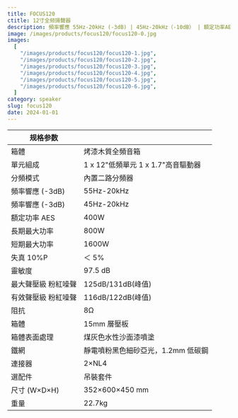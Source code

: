 ```yaml
---
title: FOCUS120
ctitle: 12寸全频揚聲器
description: 頻率響應 55Hz-20kHz (-3dB) | 45Hz-20kHz（-10dB） | 額定功率AES 400W | 靈敏度 97.5 dB
image: /images/products/focus120/focus120-0.jpg
images:
  [
    "/images/products/focus120/focus120-1.jpg",
    "/images/products/focus120/focus120-2.jpg",
    "/images/products/focus120/focus120-3.jpg",
    "/images/products/focus120/focus120-4.jpg",
    "/images/products/focus120/focus120-5.jpg",
    "/images/products/focus120/focus120-6.jpg",
  ]
category: speaker
slug: focus120
date: 2024-01-01
---
```


| 规格参数            |                                    |
| ------------------- | ---------------------------------- |
| 箱體                | 烤漆木質全頻音箱                   |
| 單元組成            | 1 x 12"低頻單元 1 x 1.7"高音驅動器 |
| 分頻模式            | 內置二路分頻器                     |
| 頻率響應 (-3dB)     | 55Hz-20kHz                         |
| 頻率響應 (-3dB)     | 45Hz-20kHz                         |
| 額定功率 AES        | 400W                               |
| 長期最大功率        | 800W                               |
| 短期最大功率        | 1600W                              |
| 失真 10%P           | ＜ 5%                              |
| 靈敏度              | 97.5 dB                            |
| 最大聲壓級 粉紅噪聲 | 125dB/131dB(峰值)                  |
| 有效聲壓級 粉紅噪聲 | 116dB/122dB(峰值)                  |
| 阻抗                | 8Ω                                 |
| 箱體                | 15mm 層壓板                        |
| 箱體表面處理        | 煤灰色水性沙面漆噴塗               |
| 鐵網                | 靜電噴粉黑色細砂亞光，1.2mm 低碳鋼 |
| 連接器              | 2×NL4                              |
| 選配件              | 吊裝套件                           |
| 尺寸 (W×D×H)        | 352×600×450 mm                     |
| 重量                | 22.7kg                             |
